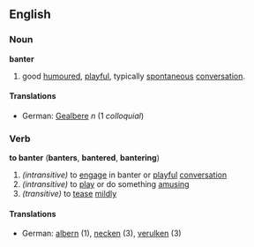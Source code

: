 ==English==
===Noun===
'''banter'''
#good [[humour]]ed, [[playful]], typically [[spontaneous]] [[conversation]].
====Translations====
*German: [[Gealbere]] ''n'' (1 ''colloquial'')

===Verb===
'''to banter''' ('''banters''', '''bantered''', '''bantering''')
#''(intransitive)'' to [[engage]] in banter or [[playful]] [[conversation]]
#''(intransitive)'' to [[play]] or do something [[amusing]]
#''(transitive)'' to [[tease]] [[mild]]ly
====Translations====
*German: [[albern]] (1), [[necken]] (3), [[verulken]] (3)